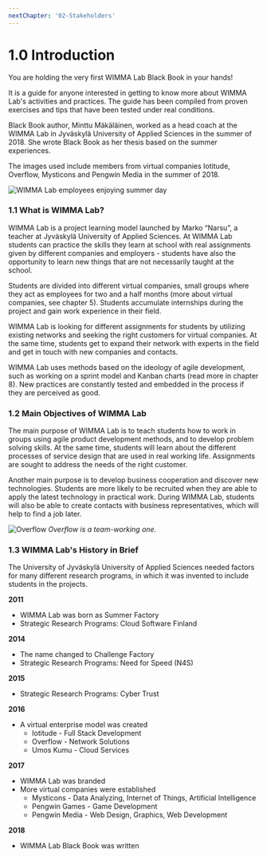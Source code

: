 ```yaml
---
nextChapter: '02-Stakeholders'
---
```


# 1.0 Introduction

You are holding the very first WIMMA Lab Black Book in your hands!

It is a guide for anyone interested in getting to know more about WIMMA Lab's activities and practices. The guide has been compiled from proven exercises and tips that have been tested under real conditions.

Black Book author, Minttu Mäkäläinen, worked as a head coach at the WIMMA Lab in Jyväskylä University of Applied Sciences in the summer of 2018. She wrote Black Book as her thesis based on the summer experiences.

The images used include members from virtual companies Iotitude, Overflow, Mysticons and Pengwin Media in the summer of 2018.

![WIMMA Lab employees enjoying summer day](/assets/guide_images/image002.jpg)

### 1.1 What is WIMMA Lab?

WIMMA Lab is a project learning model launched by Marko “Narsu”, a teacher at Jyväskylä University of Applied Sciences. At WIMMA Lab students can practice the skills they learn at school with real assignments given by different companies and employers - students have also the opportunity to learn new things that are not necessarily taught at the school.

Students are divided into different virtual companies, small groups where they act as employees for two and a half months (more about virtual companies, see chapter 5). Students accumulate internships during the project and gain work experience in their field.

WIMMA Lab is looking for different assignments for students by utilizing existing networks and seeking the right customers for virtual companies. At the same time, students get to expand their network with experts in the field and get in touch with new companies and contacts.

WIMMA Lab uses methods based on the ideology of agile development, such as working on a sprint model and Kanban charts (read more in chapter 8). New practices are constantly tested and embedded in the process if they are perceived as good.

### 1.2 Main Objectives of WIMMA Lab

The main purpose of WIMMA Lab is to teach students how to work in groups using agile product development methods, and to develop problem solving skills. At the same time, students will learn about the different processes of service design that are used in real working life. Assignments are sought to address the needs of the right customer.

Another main purpose is to develop business cooperation and discover new technologies. Students are more likely to be recruited when they are able to apply the latest technology in practical work. During WIMMA Lab, students will also be able to create contacts with business representatives, which will help to find a job later.

![Overflow](/assets/guide_images/image003.jpg)
*Overflow is a team-working one.*

### 1.3 WIMMA Lab's History in Brief

The University of Jyväskylä University of Applied Sciences needed factors for many different research programs, in which it was invented to include students in the projects.

**2011**

- WIMMA Lab was born as Summer Factory
- Strategic Research Programs: Cloud Software Finland

**2014**

- The name changed to Challenge Factory
- Strategic Research Programs: Need for Speed (N4S)

**2015**

- Strategic Research Programs: Cyber Trust

**2016**

- A virtual enterprise model was created
  - Iotitude - Full Stack Development
  - Overflow - Network Solutions
  - Umos Kumu - Cloud Services

**2017**

- WIMMA Lab was branded
- More virtual companies were established
  - Mysticons - Data Analyzing, Internet of Things, Artificial Intelligence
  - Pengwin Games - Game Development
  - Pengwin Media - Web Design, Graphics, Web Development

**2018**

- WIMMA Lab Black Book was written
